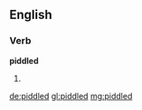 ==English==

===Verb===
'''piddled'''

# {{past of|[[piddle]]}}

[[de:piddled]]
[[gl:piddled]]
[[mg:piddled]]